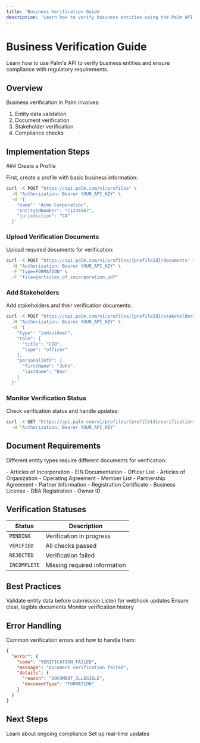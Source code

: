 ```yaml
---
title: 'Business Verification Guide'
description: 'Learn how to verify business entities using the Palm API'
---
```



# Business Verification Guide

Learn how to use Palm's API to verify business entities and ensure compliance with regulatory requirements.

## Overview

Business verification in Palm involves:
1. Entity data validation
2. Document verification
3. Stakeholder verification
4. Compliance checks

## Implementation Steps

<Steps>
  ### Create a Profile
  
  First, create a profile with basic business information:
  
  ```bash
  curl -X POST "https://api.palm.com/v1/profiles" \
    -H "Authorization: Bearer YOUR_API_KEY" \
    -d '{
      "name": "Acme Corporation",
      "entityIdNumber": "C1234567",
      "jurisdiction": "CA"
    }'
  ```

  ### Upload Verification Documents
  
  Upload required documents for verification:
  
  ```bash
  curl -X POST "https://api.palm.com/v1/profiles/{profileId}/documents" \
    -H "Authorization: Bearer YOUR_API_KEY" \
    -F "type=FORMATION" \
    -F "file=@articles_of_incorporation.pdf"
  ```

  ### Add Stakeholders
  
  Add stakeholders and their verification documents:
  
  ```bash
  curl -X POST "https://api.palm.com/v1/profiles/{profileId}/stakeholders" \
    -H "Authorization: Bearer YOUR_API_KEY" \
    -d '{
      "type": "individual",
      "role": {
        "title": "CEO",
        "type": "officer"
      },
      "personalInfo": {
        "firstName": "John",
        "lastName": "Doe"
      }
    }'
  ```

  ### Monitor Verification Status
  
  Check verification status and handle updates:
  
  ```bash
  curl -X GET "https://api.palm.com/v1/profiles/{profileId}/verification" \
    -H "Authorization: Bearer YOUR_API_KEY"
  ```
</Steps>

## Document Requirements

Different entity types require different documents for verification:

<CardGroup cols={2}>
  <Card title="Corporation" icon="building">
    - Articles of Incorporation
    - EIN Documentation
    - Officer List
  </Card>
  <Card title="LLC" icon="building-columns">
    - Articles of Organization
    - Operating Agreement
    - Member List
  </Card>
  <Card title="Partnership" icon="handshake">
    - Partnership Agreement
    - Partner Information
    - Registration Certificate
  </Card>
  <Card title="Sole Proprietorship" icon="user">
    - Business License
    - DBA Registration
    - Owner ID
  </Card>
</CardGroup>

## Verification Statuses

| Status | Description |
|--------|-------------|
| `PENDING` | Verification in progress |
| `VERIFIED` | All checks passed |
| `REJECTED` | Verification failed |
| `INCOMPLETE` | Missing required information |

## Best Practices

<CardGroup cols={2}>
  <Card title="Pre-validate Data" icon="check">
    Validate entity data before submission
  </Card>
  <Card title="Handle Updates" icon="rotate">
    Listen for webhook updates
  </Card>
  <Card title="Document Quality" icon="image">
    Ensure clear, legible documents
  </Card>
  <Card title="Track Changes" icon="history">
    Monitor verification history
  </Card>
</CardGroup>

## Error Handling

Common verification errors and how to handle them:

```json
{
  "error": {
    "code": "VERIFICATION_FAILED",
    "message": "Document verification failed",
    "details": {
      "reason": "DOCUMENT_ILLEGIBLE",
      "documentType": "FORMATION"
    }
  }
}
```

## Next Steps

<CardGroup cols={2}>
  <Card title="Compliance Guide" icon="shield-check" href="/guides/compliance-tracking">
    Learn about ongoing compliance
  </Card>
  <Card title="Webhook Guide" icon="webhook" href="/guides/webhook-integration">
    Set up real-time updates
  </Card>
</CardGroup>